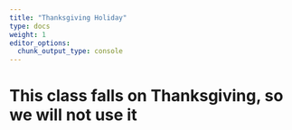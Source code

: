 ```yaml
---
title: "Thanksgiving Holiday"
type: docs
weight: 1
editor_options:
  chunk_output_type: console
---
```



# This class falls on Thanksgiving, so we will not use it

